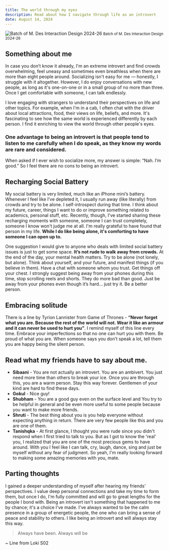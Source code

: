```yaml
---
title: The world through my eyes
description: Read about how I navigate through life as an introvert
date: August 14, 2024
---
```



![Batch of M. Des Interaction Design 2024-26](/images/us.jpg)
<small>Batch of M. Des Interaction Design 2024-26</small>

## Something about me
In case you don’t know it already, I'm an extreme introvert and find crowds overwhelming, feel uneasy and sometimes even breathless when there are more than eight people around. Socializing isn't easy for me — honestly, I struggle with it altogether. However, I do enjoy conversations with new people, as long as it's one-on-one or in a small group of no more than three. Once I get comfortable with someone, I can talk endlessly.

I love engaging with strangers to understand their perspectives on life and other topics. For example, when I'm in a cab, I often chat with the driver about local attractions, food, their views on life, beliefs, and more. It's fascinating to see how the same world is experienced differently by each person. I find it enriching to view the world through other people's eyes.

### One advantage to being an introvert is that people tend to listen to me carefully when I do speak, as they know my words are rare and considered. 
When asked if I ever wish to socialize more, my answer is simple: “Nah. I’m good.” So I feel there are no cons to being an introvert.

## Recharging Social Battery

My social battery is very limited, much like an iPhone mini’s battery. Whenever I feel like I’ve depleted it, I usually run away (like literally) from crowds and try to be alone. I self-introspect during that time. I think about my future, career, things I want to do or improve something related to academics, personal stuff, etc. Recently, though, I've started sharing these recharging moments with someone, someone I can trust completely, someone I know won't judge me at all. I'm really grateful to have found that person in my life. **While I do like being alone, it's comforting to have someone I can open up to.**

One suggestion I would give to anyone who deals with limited social battery issues is just to get some space. **It’s not rude to walk away from crowds.** At the end of the day, your mental health matters. Try to be alone (not lonely, but alone). Think about yourself, and your future, and manifest things (if you believe in them). Have a chat with someone whom you trust. Get things off your chest. I strongly suggest being away from your phones during this time, stop scrolling reels and shorts. They do more bad than good. Just be away from your phones even though it’s hard… just try it. Be a better person.

## Embracing solitude

There is a line by Tyrion Lannister from Game of Thrones - **“Never forget what you are. Because the rest of the world will not. Wear it like an armour and it can never be used to hurt you”**. I remind myself of this line every time. Embrace your imperfections so that no one can hurt you with them. Be proud of what you are. When someone says you don’t speak a lot, tell them you are happy being the silent person.

## Read what my friends have to say about me.

- **Sibaani** - You are not actually an introvert. You are an ambivert. You just need more time than others to break your ice. Once you are through this, you are a warm person. Stay this way forever. Gentlemen of your kind are hard to find these days.  
- **Gokul** - Nice guy!
- **Shubham** - You are a good guy even on the surface level and You try to be helpful in general and be even more useful to some people because you want to make more friends.  
- **Shruti** - The best thing about you is you help everyone without expecting anything in return. There are very few people like this and you are one of them. 
- **Tanishqka** - At first glance, I thought you were rude since you didn't respond when I first tried to talk to you. But as I got to know the 'real' you, I realized that you are one of the most precious gems to have around. With you I feel like I can talk, cry, laugh, dance, sing and just be myself without any fear of judgment. So yeah, I'm really looking forward to making some amazing memories with you, mate.


## Parting thoughts

I gained a deeper understanding of myself after hearing my friends' perspectives. I value deep personal connections and take my time to form them, but once I do, I'm fully committed and will go to great lengths for the people I bond with. Being an introvert isn't something that happened to me by chance; it's a choice I've made. I've always wanted to be the calm presence in a group of energetic people, the one who can bring a sense of peace and stability to others. I like being an introvert and will always stay this way.

> Always have been. Always will be 

~ Line from Loki S02